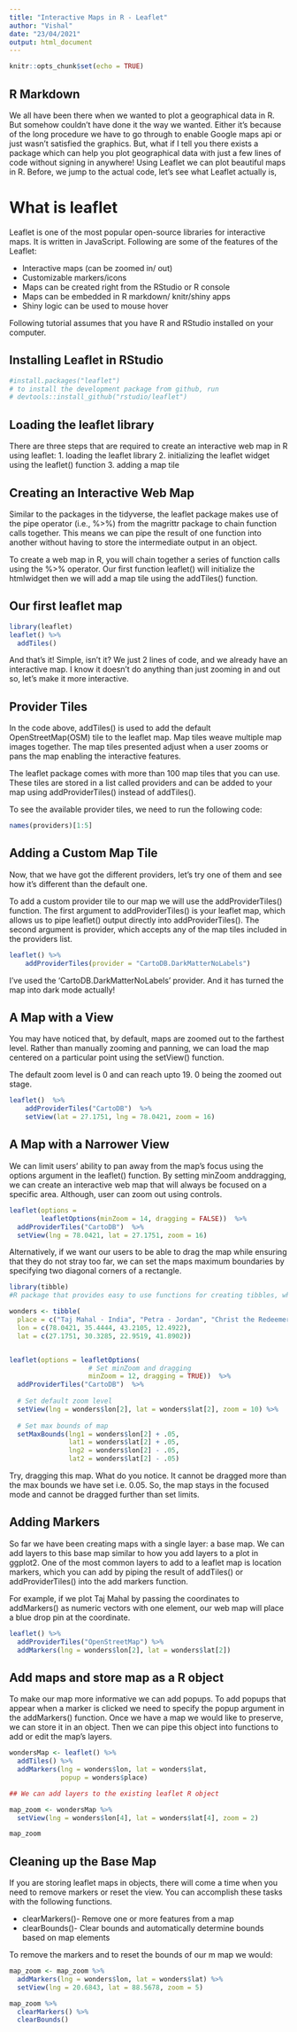 ---
title: "Interactive Maps in R - Leaflet"
author: "Vishal"
date: "23/04/2021"
output: html_document
---

```{r setup, include=FALSE}
knitr::opts_chunk$set(echo = TRUE)
```

## R Markdown

We all have been there when we wanted to plot a geographical data in R. But somehow couldn't have done it the way we wanted. Either it's because of the long procedure we have to go through to enable Google maps api or just wasn't satisfied the graphics.
But, what if I tell you there exists a package which can help you plot geographical data with just a few lines of code without signing in anywhere! Using Leaflet we can plot beautiful maps in R. Before, we jump to the actual code, let's see what Leaflet actually is,    


# What is leaflet

Leaflet is one of the most popular open-source libraries for interactive maps. It is written in JavaScript. Following are some of the features of the Leaflet:

* Interactive maps (can be zoomed in/ out)
* Customizable markers/icons
* Maps can be created right from the RStudio or R console
* Maps can be embedded in R markdown/ knitr/shiny apps
* Shiny logic can be used to mouse hover 

Following tutorial assumes that you have R and RStudio installed on your computer.

## Installing Leaflet in RStudio
```{r}
#install.packages("leaflet")
# to install the development package from github, run
# devtools::install_github("rstudio/leaflet")
```

## Loading the leaflet library
There are three steps that are required to create an interactive web map in R using leaflet:
1.	loading the leaflet library
2.	initializing the leaflet widget using the leaflet() function
3.	adding a map tile

## Creating an Interactive Web Map

Similar to the packages in the tidyverse, the leaflet package makes use of the pipe operator (i.e., %>%) from the magrittr package to chain function calls together. This means we can pipe the result of one function into another without having to store the intermediate output in an object.

To create a web map in R, you will chain together a series of function calls using the %>% operator. Our first function leaflet() will initialize the htmlwidget then we will add a map tile using the addTiles() function.

## Our first leaflet map
```{r}
library(leaflet)
leaflet() %>%
  addTiles()
```

And that's it! Simple, isn't it? We just 2 lines of code, and we already have an interactive map. I know it doesn't do anything than just zooming in and out so, let's make it more interactive.


## Provider Tiles
In the code above, addTiles() is used to add the default OpenStreetMap(OSM) tile to the leaflet map. Map tiles weave multiple map images together. The map tiles presented adjust when a user zooms or pans the map enabling the interactive features.

The leaflet package comes with more than 100 map tiles that you can use. These tiles are stored in a list called providers and can be added to your map using addProviderTiles() instead of addTiles().

To see the available provider tiles, we need to run the following code:

```{r}
names(providers)[1:5]
```

## Adding a Custom Map Tile

Now, that we have got the different providers, let's try one of them and see how it's different than the default one.

To add a custom provider tile to our map we will use the addProviderTiles() function. The first argument to addProviderTiles() is your leaflet map, which allows us to pipe leaflet() output directly into addProviderTiles(). The second argument is provider, which accepts any of the map tiles included in the providers list.

```{r}
leaflet() %>% 
    addProviderTiles(provider = "CartoDB.DarkMatterNoLabels")
```

I've used the 'CartoDB.DarkMatterNoLabels' provider. And it has turned the map into dark mode actually! 


## A Map with a View

You may have noticed that, by default, maps are zoomed out to the farthest level. Rather than manually zooming and panning, we can load the map centered on a particular point using the setView() function. 

The default zoom level is 0 and can reach upto 19. 0 being the zoomed out stage.


```{r}
leaflet()  %>% 
    addProviderTiles("CartoDB")  %>% 
    setView(lat = 27.1751, lng = 78.0421, zoom = 16)
```


## A Map with a Narrower View

We can limit users' ability to pan away from the map's focus using the options argument in the leaflet() function. By setting minZoom anddragging, we can create an interactive web map that will always be focused on a specific area. Although, user can zoom out using controls.

```{r}
leaflet(options = 
        leafletOptions(minZoom = 14, dragging = FALSE))  %>% 
  addProviderTiles("CartoDB")  %>% 
  setView(lng = 78.0421, lat = 27.1751, zoom = 16) 
```

Alternatively, if we want our users to be able to drag the map while ensuring that they do not stray too far, we can set the maps maximum boundaries by specifying two diagonal corners of a rectangle.

```{r}
library(tibble)
#R package that provides easy to use functions for creating tibbles, which is a modern rethinking of data frames. 

wonders <- tibble(
  place = c("Taj Mahal - India", "Petra - Jordan", "Christ the Redeemer - Brazil", "Colosseum - Italy"),
  lon = c(78.0421, 35.4444, 43.2105, 12.4922),
  lat = c(27.1751, 30.3285, 22.9519, 41.8902))


leaflet(options = leafletOptions(
                    # Set minZoom and dragging 
                    minZoom = 12, dragging = TRUE))  %>% 
  addProviderTiles("CartoDB")  %>% 
  
  # Set default zoom level 
  setView(lng = wonders$lon[2], lat = wonders$lat[2], zoom = 10) %>% 
  
  # Set max bounds of map 
  setMaxBounds(lng1 = wonders$lon[2] + .05, 
               lat1 = wonders$lat[2] + .05, 
               lng2 = wonders$lon[2] - .05, 
               lat2 = wonders$lat[2] - .05) 
```

Try, dragging this map. What do you notice. It cannot be dragged more than the max bounds we have set i.e. 0.05. So, the map stays in the focused mode and cannot be dragged further than set limits.

## Adding Markers
So far we have been creating maps with a single layer: a base map. We can add layers to this base map similar to how you add layers to a plot in ggplot2. One of the most common layers to add to a leaflet map is location markers, which you can add by piping the result of addTiles() or addProviderTiles() into the add markers function.

For example, if we plot Taj Mahal by passing the coordinates to addMarkers() as numeric vectors with one element, our web map will place a blue drop pin at the coordinate.

```{r}
leaflet() %>%
  addProviderTiles("OpenStreetMap") %>%
  addMarkers(lng = wonders$lon[2], lat = wonders$lat[2])
```

## Add maps and store map as a R object
To make our map more informative we can add popups. To add popups that appear when a marker is clicked we need to specify the popup argument in the addMarkers() function. Once we have a map we would like to preserve, we can store it in an object. Then we can pipe this object into functions to add or edit the map's layers. 

```{r}
wondersMap <- leaflet() %>%
  addTiles() %>%
  addMarkers(lng = wonders$lon, lat = wonders$lat,
             popup = wonders$place)

## We can add layers to the existing leaflet R object

map_zoom <- wondersMap %>%
  setView(lng = wonders$lon[4], lat = wonders$lat[4], zoom = 2)

map_zoom

```

## Cleaning up the Base Map
If you are storing leaflet maps in objects, there will come a time when you need to remove markers or reset the view. You can accomplish these tasks with the following functions.

* clearMarkers()- Remove one or more features from a map
* clearBounds()- Clear bounds and automatically determine bounds based on map elements

To remove the markers and to reset the bounds of our m map we would:

```{r}
map_zoom <- map_zoom %>% 
  addMarkers(lng = wonders$lon, lat = wonders$lat) %>%
  setView(lng = 20.6843, lat = 88.5678, zoom = 5)

map_zoom %>%
  clearMarkers() %>%
  clearBounds()
```



